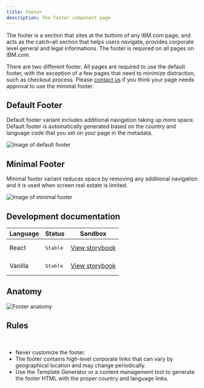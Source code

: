 ```yaml
---
title: Footer
description: The footer component page
---
```


<PageDescription>

The footer is a section that sites at the bottom of any IBM.com page, and acts as the catch–all section that helps users navigate, provides corporate level general and legal informations. The footer is required on all pages on IBM.com.

There are two different footer. All pages are required to use the default footer, with the exception of a few pages that need to minimize distraction, such as checkout process. Please [contact us](https://cognitive-app.slack.com/archives/C2PLX8GQ6) if you think your page needs approval to use the minimal footer. 

</PageDescription>

## Default Footer
Default footer variant includes additional navigation taking up more space. Default footer is automatically generated based on the country and language code that you set on your page in the metadata.

![Image of default footer](../../images/component/footer/Footer_Demo_Default.jpg)

## Minimal Footer
Minimal footer variant reduces space by removing any additional navigation and it is used when screen real estate is limited. 

![Image of minimal footer](../../images/component/footer/Footer_Demo_Minimal.jpg)

## Development documentation

| Language      | Status        | Sandbox                                                                              |
| ------------- | -----------   | ------------------------------------------------------------------------             |
| React         | <div><span class="bx--tag bx--tag--green"><pre>Stable</pre></span></div>        | [View storybook](https://ibmdotcom-react.mybluemix.net/?path=/story/footer--default)     |
| Vanilla       | <div><span class="bx--tag bx--tag--green"><pre>Stable</pre></span></div>  | [View storybook](https://ibmdotcom-vanilla.mybluemix.net/?path=/story/footer--default)   |

## Anatomy 
![Footer anatomy](../../images/component/footer/Footer_anatomy.jpg)

## Rules
<br/>

* Never customize the footer. 
* The footer contains high-level corporate links that can vary by geographical location and may change periodically. 
* Use the Template Generator or a content management tool to generate the footer HTML with the proper country and language links. 
